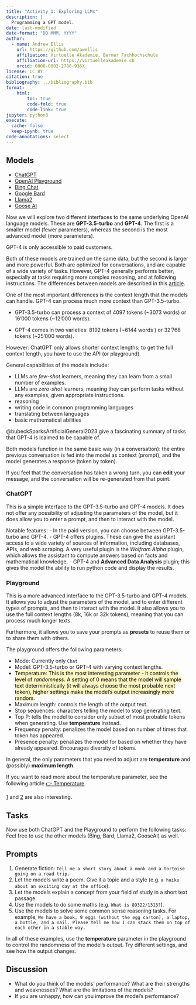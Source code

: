 ```yaml
---
title: "Activity 1: Exploring LLMs"
description: |
  Programming a GPT model.
date: last-modified
date-format: "DD MMM, YYYY"
author: 
  - name: Andrew Ellis
    url: https://github.com/awellis
    affiliation: Virtuelle Akademie, Berner Fachhochschule
    affiliation-url: https://virtuelleakademie.ch
    orcid: 0000-0002-2788-936X
license: CC BY
citation: true
bibliography: ../bibliography.bib
format:
    html:
        toc: true
        code-fold: true
        code-link: true
jupyter: python3
execute: 
  cache: false
  keep-ipynb: true
code-annotations: select
---
```



## Models
- [ChatGPT](https://chat.openai.com/)
- [OpenAI Playground](https://platform.openai.com/playground)
- [Bing Chat](https://www.bing.com/)
- [Google Bard](https://bard.google.com/)
- [Llama2](https://www.llama2.ai/)
- [Goose AI](https://goose.ai/playground)

Now we will explore two different interfaces to the same underlying OpenAI language models. These are **GPT-3.5-turbo** and **GPT-4**. The first is a smaller model (fewer parameters), whereas the second is the most advanced model (more parameters). 

[GPT-4 is only accessible to paid customers.]{.aside}

Both of these models are trained on the same data, but the second is larger and more powerful. Both are optimized for conversations, and are capable of a wide variety of tasks. However, GPT-4 generally performs better, especially at tasks requiring more complex reasoning, and at following instructions. The differences between models are described in this [article](https://openai.com/research/gpt-4).

One of the most important differences is the context length that the models can handle. GPT-4 can process much more context than GPT-3.5-turbo. 


- GPT-3.5-turbo can process a context of 4097 tokens (~3073 words) or 16'000 tokens (~12'000 words).

- GPT-4 comes in two varieties: 8192 tokens (~6144 words ) or 32'768 tokens (~25'000 words).

[However: ChatGPT only allows shorter context lengths; to get the full context length, you have to use the API (or playground).]{.aside}


General capabilities of the models include:

- LLMs are *few-shot* learners, meaning they can learn from a small number of examples.
- LLMs are *zero-shot* learners, meaning they can perform tasks without any examples, given appropriate instructions.
- reasoning
- writing code in common programming languages
- translating between languages
- basic mathematical abilities

@bubeckSparksArtificialGeneral2023 give a fascinating summary of tasks that GPT-4 is lcaimed to be capable of.


Both models function in the same basic way (in a conversation): the entire previous conversation is fed into the model as context (prompt), and the model generates a response (token by token). 

If you feel that the conversation has taken a wrong turn, you can **edit** your message, and the conversation will be re-generated from that point.




### ChatGPT

This is a simple interface to the GPT-3.5-turbo and GPT-4 models. It does not offer any possibility of adjusting the parameters of the model, but it does allow you to enter a prompt, and then to interact with the model.

Notable features:
- In the paid version, you can choose between GPT-3.5-turbo and GPT-4.
- GPT-4 offers plugins. These can give the assistant access to a wide variety of sources of information, including databases, APIs, and web scraping. A very useful plugin is the *Wolfram Alpha* plugin, which allows the assistant to compute answers based on facts and mathematical knowledge.
- GPT-4 and **Advanced Data Analysis** plugin; this gives the model the ability to run python code and display the results.



### Playground

This is a more advanced interface to the GPT-3.5-turbo and GPT-4 models. It allows you to adjust the parameters of the model, and to enter different types of prompts, and then to interact with the model. It also allows you to use the full context lengths (8k, 16k or 32k tokens), meaning that you can process much longer texts.

Furthermore, it allows you to save your prompts as **presets** to reuse them or to share them with others.

The playground offers the following parameters:

- Mode: Currently only `Chat`
- Model: GPT-3.5-turbo or GPT-4 with varying context lengths.
- <mark style="background: #FFF3A3A6;">Temperature: This is the most interesting parameter - it controls the level of _randomness_. A setting of 0 means that the model will sample text deterministically (it will always choose the most probable next token), higher settings make the model's output increasingly more random.</mark>
- Maximum length: controls the length of the output text.
- Stop sequences: characters telling the model to stop generating text.
- Top P: tells the model to consider only subset of most probable tokens when generating. Use **temperature** instead.
- Frequency penalty: penalizes the model based on number of times that token has appeared.
- Presence penalty: penalizes the model for based on whether they have already appeared. Encourages diversity of tokens.

In general, the only parameters that you need to adjust are **temperature** and (possibly) **maximum length**. 


If you want to read more about the temperature parameter, see the following article
[👉 Temperature](https://docs.cohere.com/docs/temperature).


[[1](https://www.prompthub.us/blog/understanding-openai-parameters-how-to-optimize-your-prompts-for-better-outputs) and 
[2](https://shivammehta25.github.io/posts/temperature-in-language-models-open-ai-whisper-probabilistic-machine-learning/) are also interesting.]{.aside}








## Tasks

Now use both ChatGPT and the Playground to perform the following tasks:
[Feel free to use the other models (Bing, Bard, Llama2, GooseAI) as well.]{.aside}

:::{.callout-tip}
## Prompts

1) Generate fiction: `Tell me a short story about a monk and a tortoise going on a road trip.`
2)	Let the models write a poem. Give it a topic and a style (e.g. `a haiku about an exciting day at the office`).
3) Let the models explain a concept from your field of study in a short text passage.
4) Use the models to do some maths (e.g. `What is 89322/1313?`).
5) Use the models to solve some common sense reasoning tasks. For example, `We have a book, 9 eggs (without the egg carton), a laptop, a bottle, and a nail. Please tell me how I can stack them on top of each other in a stable way.`
:::

In all of these examples, use the **temperature** parameter in the playground to control the randomness of the model's output. Try different settings, and see how the output changes.


:::{.callout-caution}
## Discussion

- What do you think of the models' performance? What are their strengths and weaknesses? What are the limitations of the models? 
- If you are unhappy, how can you improve the model's performance?

:::